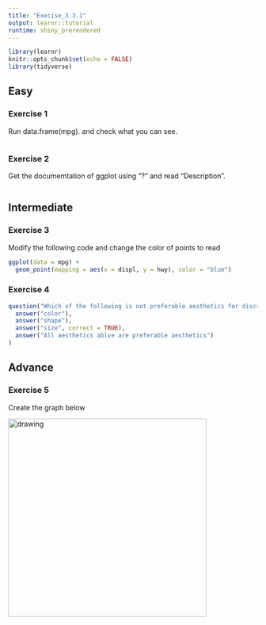 ```yaml
---
title: "Execise_3.3.1"
output: learnr::tutorial
runtime: shiny_prerendered
---
```


```r
library(learnr)
knitr::opts_chunk$set(echo = FALSE)
library(tidyverse)
```

## Easy
### Exercise 1

Run data.frame(mpg). and check what you can see.

```r

```

### Exercise 2  

Get the documemtation of ggplot using "?" and read "Description".
```r
```

## Intermediate
### Exercise 3

Modify the following code and change the color of points to read
```r
ggplot(data = mpg) + 
  geom_point(mapping = aes(x = displ, y = hwy), color = "blue")
```

### Exercise 4


```r
question("Which of the following is not preferable aesthetics for discrete variable?",
  answer("color"),
  answer("shape"),
  answer("size", correct = TRUE),
  answer("All aesthetics ablve are preferable aesthetics")
)
```


## Advance
### Exercise 5

Create the graph below

<img src="https://d33wubrfki0l68.cloudfront.net/8b89c5554ed6108359d59909d441dbeb010e8802/9f366/visualize_files/figure-html/unnamed-chunk-7-1.png" alt="drawing" style="width:400px;"/>


```r
```

